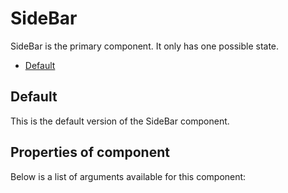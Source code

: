 
<Meta title="Cobalt UI Library/Action Components/SideBar" component={SideBar} />

# SideBar

SideBar is the primary component. It only has one possible state.

- [Default](#default)

<a id="default" />

## Default

This is the default version of the SideBar component.

## Properties of component

Below is a list of arguments available for this component:

<ArgsTable of={SideBar} />

